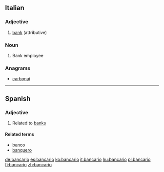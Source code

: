 ==Italian==

===Adjective===
{{it-adj|bancar|io|ia|i|ie}}

# [[bank]] (attributive)

===Noun===
{{it-noun|bancar|m|io|i|f=bancaria}}

# Bank employee

===Anagrams===
* [[carbonai#Italian|carbonai]]

----

==Spanish==

===Adjective===
{{es-adj|f=bancaria}}

# Related to [[bank]]s

====Related terms====
* [[banco]]
* [[banquero]]

[[de:bancario]]
[[es:bancario]]
[[ko:bancario]]
[[it:bancario]]
[[hu:bancario]]
[[pl:bancario]]
[[fi:bancario]]
[[zh:bancario]]